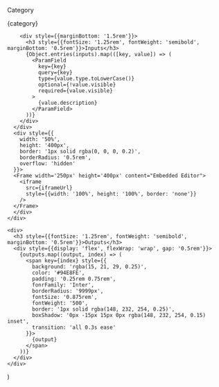   <div style={{
    border: '1px solid rgba(0, 0, 0, 0.1)',
    borderRadius: '0.5rem',
    marginBottom: '2rem',
    boxShadow: '0 4px 6px rgba(0, 0, 0, 0.05)'
  }}>
    <div style={{
      display: 'flex',
      marginBottom: '1.5rem'
    }}>
      <div style={{flex: '1'}}>
      <p style={{
              background: '#fff',
              WebkitBackgroundClip: 'text',
              WebkitTextFillColor: 'transparent',
              fontWeight: 'bold',
              fontSize: '0.9rem',
              textTransform: 'uppercase'
        }}>Category</p>
        <p style={{
              background: 'linear-gradient(90deg, #00a3ff, #0065ff)',
              WebkitBackgroundClip: 'text',
              WebkitTextFillColor: 'transparent',
              fontWeight: 'bold',
              fontSize: '0.9rem',
              textTransform: 'uppercase'
        }}>{category}</p>

        
        <div style={{marginBottom: '1.5rem'}}>
          <h3 style={{fontSize: '1.25rem', fontWeight: 'semibold', marginBottom: '0.5rem'}}>Inputs</h3>
          {Object.entries(inputs).map(([key, value]) => (
            <ParamField
              key={key}
              query={key}
              type={value.type.toLowerCase()}
              optional={!value.visible}
              required={value.visible}
            >
              {value.description}
            </ParamField>
          ))}
        </div>
      </div>
      <div style={{
        width: '50%',
        height: '400px',
        border: '1px solid rgba(0, 0, 0, 0.2)',
        borderRadius: '0.5rem',
        overflow: 'hidden'
      }}>
      <Frame width='250px' height='400px' content="Embedded Editor"> 
        <iframe 
          src={iframeUrl}
          style={{width: '100%', height: '100%', border: 'none'}}
        />
      </Frame>
      </div>
    </div>

    <div>
      <h3 style={{fontSize: '1.25rem', fontWeight: 'semibold', marginBottom: '0.5rem'}}>Outputs</h3>
      <div style={{display: 'flex', flexWrap: 'wrap', gap: '0.5rem'}}>
        {outputs.map((output, index) => (
          <span key={index} style={{
            background: 'rgba(15, 21, 29, 0.25)',
            color: '#94E8FE',
            padding: '0.25rem 0.75rem',
            fonrFamily: 'Inter',
            borderRadius: '9999px',
            fontSize: '0.875rem',
            fontWeight: '500',
            border: '1px solid rgba(148, 232, 254, 0.25)',
            boxShadow: '0px -15px 15px 0px rgba(148, 232, 254, 0.15) inset',
            transition: 'all 0.3s ease'
          }}>
            {output}
          </span>
        ))}
      </div>
    </div>
  </div>
)

